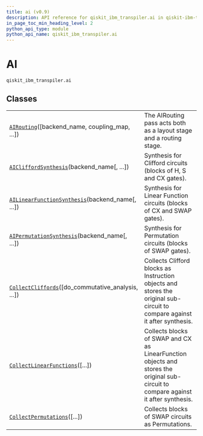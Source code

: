 ```yaml
---
title: ai (v0.9)
description: API reference for qiskit_ibm_transpiler.ai in qiskit-ibm-transpiler v0.9
in_page_toc_min_heading_level: 2
python_api_type: module
python_api_name: qiskit_ibm_transpiler.ai
---
```


<span id="ai-qiskit-ibm-transpiler-ai" />

<span id="module-qiskit_ibm_transpiler.ai" />

# AI

`qiskit_ibm_transpiler.ai`

## Classes

|                                                                                                                                                               |                                                                                                                                     |
| ------------------------------------------------------------------------------------------------------------------------------------------------------------- | ----------------------------------------------------------------------------------------------------------------------------------- |
| [`AIRouting`](qiskit_ibm_transpiler.ai.AIRouting "qiskit_ibm_transpiler.ai.AIRouting")(\[backend\_name, coupling\_map, ...])                                  | The AIRouting pass acts both as a layout stage and a routing stage.                                                                 |
| [`AICliffordSynthesis`](qiskit_ibm_transpiler.ai.AICliffordSynthesis "qiskit_ibm_transpiler.ai.AICliffordSynthesis")(backend\_name\[, ...])                   | Synthesis for Clifford circuits (blocks of H, S and CX gates).                                                                      |
| [`AILinearFunctionSynthesis`](qiskit_ibm_transpiler.ai.AILinearFunctionSynthesis "qiskit_ibm_transpiler.ai.AILinearFunctionSynthesis")(backend\_name\[, ...]) | Synthesis for Linear Function circuits (blocks of CX and SWAP gates).                                                               |
| [`AIPermutationSynthesis`](qiskit_ibm_transpiler.ai.AIPermutationSynthesis "qiskit_ibm_transpiler.ai.AIPermutationSynthesis")(backend\_name\[, ...])          | Synthesis for Permutation circuits (blocks of SWAP gates).                                                                          |
| [`CollectCliffords`](qiskit_ibm_transpiler.ai.CollectCliffords "qiskit_ibm_transpiler.ai.CollectCliffords")(\[do\_commutative\_analysis, ...])                | Collects Clifford blocks as Instruction objects and stores the original sub-circuit to compare against it after synthesis.          |
| [`CollectLinearFunctions`](qiskit_ibm_transpiler.ai.CollectLinearFunctions "qiskit_ibm_transpiler.ai.CollectLinearFunctions")(\[...])                         | Collects blocks of SWAP and CX as LinearFunction objects and stores the original sub-circuit to compare against it after synthesis. |
| [`CollectPermutations`](qiskit_ibm_transpiler.ai.CollectPermutations "qiskit_ibm_transpiler.ai.CollectPermutations")(\[...])                                  | Collects blocks of SWAP circuits as Permutations.                                                                                   |

